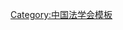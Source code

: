 {{Navbox
| name   = 中国法学会第八届理事会
| title  = [[中国法学会]]第八届理事会
| above  = 2019年3月－
| bodyclass = hlist
| group1 = 会长
| list1  = [[王晨 (政治人物)|王　晨]]
| group2 = 常务副会长
| list2  = [[陈训秋]]
| group3 = 副会长
| list3  = 
* [[王利明]]
* [[王其江]]
* [[王俊峰 (1962年)|王俊峰]]
* [[甘藏春]]
* [[吕忠梅]]
* [[江必新]]
* [[许安标]]
* [[孙谦 (1959年)|孙　谦]]
* [[孙力军|<del>孙力军</del>]]
* [[李如林]]
* [[邱水平]]
* [[张苏军]]
* [[张鸣起]]
* [[陈甦|陈　甦]]
* [[卓泽渊]]
* [[郑淑娜]]
* [[姜伟 (1957年)|姜　伟]]
* [[翁铁慧]]
* [[徐显明]]
* [[黄进 (法学家)|黄　进]]
* [[董經緯 (1963年)|董经纬]]
* [[景汉朝]]
| group4 = 秘书长
| list4  = [[张鸣起]]（兼）
| group5 = 常务理事
| list5  = 
* [[马怀德]]
* [[马俊清]]
* [[马森述]]
* [[王轶|王　轶]]
* [[王恒|王　恒]]
* [[王君正]]
* [[王昌荣]]
* [[王贺军]]
* [[王晓勇]]
* [[王崇敏]]
* [[王新清]]
* [[卞建林]]
* [[邓勇|邓　勇]]
* [[左世忠]]
* [[石静霞]]
* [[卢鹏起]]
* [[叶青|叶　青]]
* [[叶静漪]]
* [[申卫星]]
* [[付子堂]]
* [[冯果|冯　果]]
* [[冯玉军]]
* [[吕岩松]]
* [[朱勇 (1955年)|朱　勇]]
* [[任锐忱]]
* [[刘强|刘　强]]
* [[刘向民]]
* [[刘春华]]
* [[刘剑文]]
* [[刘铁流]]
* [[刘满仓]]
* [[齐延平]]
* [[江南|江　南]]
* [[孙佑海]]
* [[孙建国 (1955年)|孙建国]]
* [[孙宪忠]]
* [[李林 (法学家)|李　林]]
* [[李健|李　健]]
* [[李公田]]
* [[李国明]]
* [[李树忠]]
* [[杨洁|杨　洁]]
* [[杨红灿]]
* [[杨宗科]]
* [[肖声|肖　声]]
* [[肖永平]]
* [[时光辉]]
* [[时建中]]
* [[吴大华]]
* [[吴汉东]]
* [[何文浩]]
* [[宋功德]]
* [[张平|张　平]]
* [[张卫平]]
* [[张太原]]
* [[张文全]]
* [[张延昆]]
* [[张守文]]
* [[张恒山]]
* [[张新宝]]
* [[张韵声]]
* [[陳澤憲]]
* [[陈瑞华]]
* [[苗林|苗　林]]
* [[林嘉|林　嘉]]
* [[林峰海]]
* [[罗永纲]]
* [[周叶中]]
* [[周汉华]]
* [[周继业]]
* [[赵飞|赵　飞]]
* [[赵旭东]]
* [[胡焯|胡　焯]]
* [[胡建淼]]
* [[胡家俊]]
* [[胡绪鹍]]
* [[施健|施　健]]
* [[祝列克]]
* [[姚莉|姚　莉]]
* [[姚玉舟]]
* [[秦天宝]]
* [[莫纪宏]]
* [[夏吟兰]]
* [[徐明|徐　明]]
* [[徐汉明]]
* [[高之国]]
* [[高春芳]]
* [[高鸿钧]]
* [[曹士兵]]
* [[曹诗权]]
* [[崔亚东]]
* [[梁伟发]]
* [[董仚生]]
* [[董治良]]
* [[韩大元]]
* [[程琳|程　琳]]
* [[傅德辉]]
* [[温卡华]]
* [[慕平|慕　平]]
* [[蔡立东]]
* [[潘剑锋]]
| group6 = 
| list6  = 
}}<noinclude>
{{collapsible option}}
[[Category:中国法学会模板]]
</noinclude>